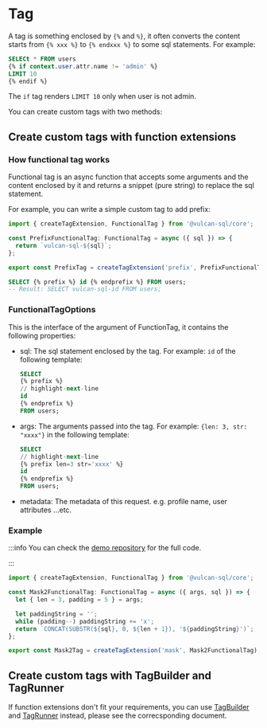 # Tag

A tag is something enclosed by `{%` and `%}`, it often converts the content starts from `{% xxx %}` to `{% endxxx %}` to some sql statements. For example:

```sql
SELECt * FROM users
{% if context.user.attr.name != 'admin' %}
LIMIT 10
{% endif %}
```

The `if` tag renders `LIMIT 10` only when user is not admin.

You can create custom tags with two methods:

## Create custom tags with function extensions

### How functional tag works

Functional tag is an async function that accepts some arguments and the content enclosed by it and returns a snippet (pure string) to replace the sql statement.

For example, you can write a simple custom tag to add prefix:

```ts
import { createTagExtension, FunctionalTag } from '@vulcan-sql/core';

const PrefixFunctionalTag: FunctionalTag = async ({ sql }) => {
  return `vulcan-sql-${sql}`;
};

export const PrefixTag = createTagExtension('prefix', PrefixFunctionalTag);
```

```sql
SELECT {% prefix %} id {% endprefix %} FROM users;
-- Result: SELECT vulcan-sql-id FROM users;
```

### FunctionalTagOptions

This is the interface of the argument of FunctionTag, it contains the following properties:

- sql: The sql statement enclosed by the tag. For example: `id` of the following template:

  ```sql
  SELECT
  {% prefix %}
  // highlight-next-line
  id
  {% endprefix %}
  FROM users;
  ```

- args: The arguments passed into the tag. For example: `{len: 3, str: "xxxx"}` in the following template:
  ```sql
  SELECT
  // highlight-next-line
  {% prefix len=3 str='xxxx' %}
  id
  {% endprefix %}
  FROM users;
  ```
- metadata: The metadata of this request. e.g. profile name, user attributes ...etc.

### Example

:::info
You can check the [demo repository](https://github.com/Canner/vulcan-sql-extension-demo/blob/main/extensions/functional-tag/src/mask2.ts) for the full code.

:::

```ts showLineNumbers
import { createTagExtension, FunctionalTag } from '@vulcan-sql/core';

const Mask2FunctionalTag: FunctionalTag = async ({ args, sql }) => {
  let { len = 3, padding = 5 } = args;

  let paddingString = '';
  while (padding--) paddingString += 'x';
  return `CONCAT(SUBSTR(${sql}, 0, ${len + 1}), '${paddingString}')`;
};

export const Mask2Tag = createTagExtension('mask', Mask2FunctionalTag);
```

## Create custom tags with TagBuilder and TagRunner

If function extensions don't fit your requirements, you can use [TagBuilder](./tag/tag-builder) and [TagRunner](./tag/tag-runner) instead, please see the correcsponding document.

